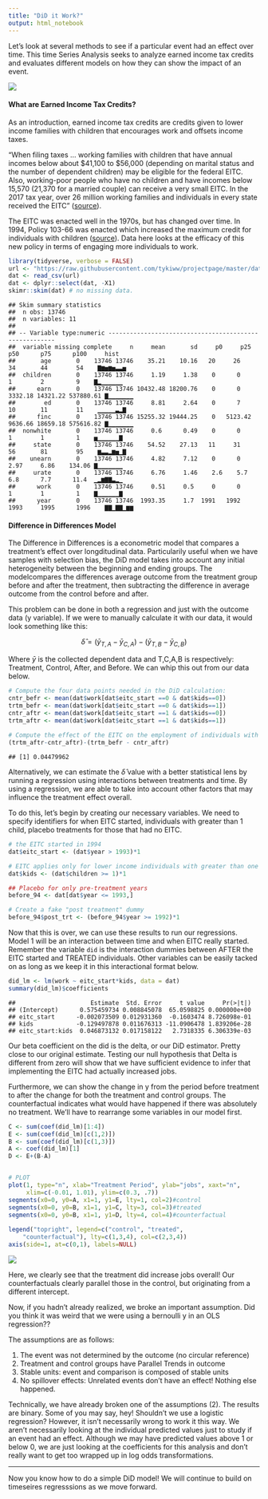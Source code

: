 ---
title: "DiD it Work?"
output: html_notebook
---

Let's look at several methods to see if a particular event had an effect over time. This time Series Analysis seeks to analyze earned income tax credits and evaluates different models on how they can show the impact of an event.

![](https://s3.amazonaws.com/lowres.cartoonstock.com/accountants-santa-father_christmas-xmas-holiday-present-aban255_low.jpg)

#### What are Earned Income Tax Credits?

As an introduction, earned income tax credits are credits given to lower income families with children that encourages work and offsets income taxes.

"When filing taxes ... working families with children that have annual incomes below about $41,100 to $56,000  (depending on marital status and the number of dependent children) may be eligible for the federal EITC. Also,  working-poor people who have no children and have incomes below 15,570 (21,370 for a married couple) can receive a very small EITC. In the 2017 tax year, over 26 million working families and individuals in every state received  the EITC" ([source](https://www.cbpp.org/research/federal-tax/policy-basics-the-earned-income-tax-credit)).

The EITC was enacted well in the 1970s, but has changed over time. In 1994, Policy 103-66 was enacted which increased the maximum credit for individuals with children ([source](https://fas.org/sgp/crs/misc/R44825.pdf)). Data here looks at the efficacy of this new policy in terms of engaging more individuals to work.

```{r}
library(tidyverse, verbose = FALSE)
url <- "https://raw.githubusercontent.com/tykiww/projectpage/master/datasets/EITC/income_tax_credit.csv"
dat <- read_csv(url)
dat <- dplyr::select(dat, -X1)
skimr::skim(dat) # no missing data. 
```

    ## Skim summary statistics
    ##  n obs: 13746 
    ##  n variables: 11 
    ## 
    ## -- Variable type:numeric -------------------------------------------------------
    ##  variable missing complete     n     mean       sd     p0     p25     p50      p75      p100     hist
    ##       age       0    13746 13746    35.21    10.16   20     26      34       44        54    ▇▆▅▆▅▃▃▅
    ##  children       0    13746 13746     1.19     1.38    0      0       1        2         9    ▇▂▁▁▁▁▁▁
    ##      earn       0    13746 13746 10432.48 18200.76    0      0    3332.18 14321.22 537880.61 ▇▁▁▁▁▁▁▁
    ##        ed       0    13746 13746     8.81     2.64    0      7      10       11        11    ▁▁▁▁▁▃▂▇
    ##      finc       0    13746 13746 15255.32 19444.25    0   5123.42 9636.66 18659.18 575616.82 ▇▁▁▁▁▁▁▁
    ##  nonwhite       0    13746 13746     0.6      0.49    0      0       1        1         1    ▅▁▁▁▁▁▁▇
    ##     state       0    13746 13746    54.52    27.13   11     31      56       81        95    ▆▃▃▂▆▅▁▇
    ##    unearn       0    13746 13746     4.82     7.12    0      0       2.97     6.86    134.06 ▇▁▁▁▁▁▁▁
    ##     urate       0    13746 13746     6.76     1.46    2.6    5.7     6.8      7.7      11.4  ▁▂▆▇▇▃▂▁
    ##      work       0    13746 13746     0.51     0.5     0      0       1        1         1    ▇▁▁▁▁▁▁▇
    ##      year       0    13746 13746  1993.35     1.7  1991   1992    1993     1995      1996    ▇▇▁▇▇▁▆▆

#### Difference in Differences Model

The Difference in Differences is a econometric model that compares a treatment's effect over longditudinal data. Particularily useful when we have samples with selection bias, the DiD model takes into account any initial heterogeneity between the beginning and ending groups. The modelcompares the differences average outcome from the treatment group before and after the treatment, then subtracting the difference in average outcome from the control before and after.

This problem can be done in both a regression and just with the outcome data (y variable). If we were to manually calculate it with our data, it would look something like this:

$$
\hat{\delta}= (\bar{y}_{T,\,A}-\bar{y}_{C,\,A})-(\bar{y}_{T,\,B}-\bar{y}_{C,\,B})
$$

Where $\bar{y}$ is the collected dependent data and T,C,A,B is respectively: Treatment, Control, After, and Before. We can whip this out from our data below.

```{r}
# Compute the four data points needed in the DiD calculation:
cntr_befr <- mean(dat$work[dat$eitc_start ==0 & dat$kids==0])
trtm_befr <- mean(dat$work[dat$eitc_start ==0 & dat$kids==1])
cntr_aftr <- mean(dat$work[dat$eitc_start ==1 & dat$kids==0])
trtm_aftr <- mean(dat$work[dat$eitc_start ==1 & dat$kids==1])
 
# Compute the effect of the EITC on the employment of individuals with children:
(trtm_aftr-cntr_aftr)-(trtm_befr - cntr_aftr)
```

    ## [1] 0.04479962


Alternatively, we can estimate the $\hat{\delta}$ value with a better statistical lens by running a regression using interactions between treatments and time. By using a regression, we are able to take into account other factors that may influence the treatment effect overall.

To do this, let's begin by creating our necessary variables. We need to specify identifiers for when EITC started, individuals with greater than 1 child, placebo treatments for those that had no EITC.

```{r}
# the EITC started in 1994
dat$eitc_start <- (dat$year > 1993)*1

# EITC applies only for lower income individuals with greater than one child\
dat$kids <- (dat$children >= 1)*1

## Placebo for only pre-treatment years
before_94 <- dat[dat$year <= 1993,]

# Create a fake "post treatment" dummy
before_94$post_trt <- (before_94$year >= 1992)*1
```



Now that this is over, we can use these results to run our regressions. Model 1 will be an interaction between time and when EITC really started. Remember the variable `did` is the interaction dummies between AFTER the EITC started and TREATED individuals. Other variables can be easily tacked on as long as we keep it in this interactional format below.

```{r}
did_lm <- lm(work ~ eitc_start*kids, data = dat) 
summary(did_lm)$coefficients
```

    ##                     Estimate  Std. Error     t value     Pr(>|t|)
    ## (Intercept)      0.575459734 0.008845078  65.0598825 0.000000e+00
    ## eitc_start      -0.002073509 0.012931360  -0.1603474 8.726098e-01
    ## kids            -0.129497878 0.011676313 -11.0906478 1.839206e-28
    ## eitc_start:kids  0.046873132 0.017158122   2.7318335 6.306339e-03

Our beta coefficient on the did is the delta, or our DiD estimator. Pretty close to our original estimate. Testing our null hypothesis that Delta is different from zero will show that we have sufficient evidence to infer that implementing the EITC had actually increased jobs.

Furthermore, we can show the change in y from the period before treatment to after the change for both the treatment and control groups. The counterfactual indicates what would have happened if there was absolutely no treatment. We'll have to rearrange some variables in our model first.

```{r}

C <- sum(coef(did_lm)[1:4])
E <- sum(coef(did_lm)[c(1,2)])
B <- sum(coef(did_lm)[c(1,3)])
A <- coef(did_lm)[1]
D <- E+(B-A)


# PLOT
plot(1, type="n", xlab="Treatment Period", ylab="jobs", xaxt="n",
     xlim=c(-0.01, 1.01), ylim=c(0.3, .7))
segments(x0=0, y0=A, x1=1, y1=E, lty=1, col=2)#control
segments(x0=0, y0=B, x1=1, y1=C, lty=3, col=3)#treated
segments(x0=0, y0=B, x1=1, y1=D, lty=4, col=4)#counterfactual
         
legend("topright", legend=c("control", "treated", 
    "counterfactual"), lty=c(1,3,4), col=c(2,3,4))
axis(side=1, at=c(0,1), labels=NULL)
```

![](https://raw.githubusercontent.com/tykiww/imgbucket/master/img/DID/did.png)

Here, we clearly see that the treatment did increase jobs overall! Our counterfactuals clearly parallel those in the control, but originating from a different intercept.

Now, if you hadn't already realized, we broke an important assumption. Did you think it was weird that we were using a bernoulli y in an OLS regression??


The assumptions are as follows:

1. The event was not determined by the outcome (no circular reference)
2. Treatment and control groups have Parallel Trends in outcome
3. Stable units: event and comparison is composed of stable units
4. No spillover effects: Unrelated events don't have an effect! Nothing else happened.

Technically, we have already broken one of the assumptions (2). The results are binary. Some of you may say, hey! Shouldn't we use a logistic regression? However, it isn't necessarily wrong to work it this way. We aren't necessarily looking at the individual predicted values just to study if an event had an effect. Although we may have predicted values above 1 or below 0, we are just looking at the coefficients for this analysis and don't really want to get too wrapped up in log odds transformations.


<hr>

Now you know how to do a simple DiD model! We will continue to build on timeseires regresssions as we move forward.


